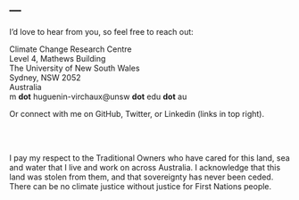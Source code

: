 ---
---

<link rel="stylesheet" href="styles.css" type="text/css">

I'd love to hear from you, so feel free to reach out:
 
Climate Change Research Centre<br>
Level 4, Mathews Building<br>
The University of New South Wales<br>
Sydney, NSW 2052<br>
Australia<br>
m __dot__ huguenin-virchaux@unsw __dot__ edu __dot__ au<br>

Or connect with me on GitHub, Twitter, or Linkedin (links in top right).

<br/><br/>

I pay my respect to the Traditional Owners who have cared for this land, sea and water that I live and work on across Australia. I acknowledge that this land was stolen from them, and that sovereignty has never been ceded. There can be no climate justice without justice for First Nations people.
